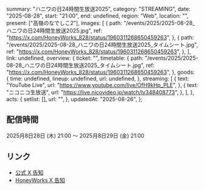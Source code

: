   summary: "ハニワの日24時間生放送2025",
  category: "STREAMING",
  date: "2025-08-28",
  start: "21:00",
  end: undefined,
  region: "Web",
  location: "",
  present: ["高嶺のなでしこ2"],
  images: [
    {
      path: "/events/2025/2025-08-28_ハニワの日24時間生放送2025.jpg",
      ref: "https://x.com/HoneyWorks_828/status/1960311268650459263",
    },
    {
      path: "/events/2025/2025-08-28_ハニワの日24時間生放送2025_タイムシート.jpg",
      ref: "https://x.com/HoneyWorks_828/status/1960311268650459263",
    },
  ],
  link: undefined,
  overview: {
    ticket: "",
    timetable: {
      path: "/events/2025/2025-08-28_ハニワの日24時間生放送2025_タイムシート.jpg",
      ref: "https://x.com/HoneyWorks_828/status/1960311268650459263",
    },
    goods: {
      time: undefined,
      lineup: undefined,
      url: undefined,
    },
    streaming: [
      {
        text: "YouTube Live",
        url: "https://www.youtube.com/live/OfH9kHp_PLE",
      },
      {
        text: "ニコニコ生放送",
        url: "https://live.nicovideo.jp/watch/lv348408773",
      },
    ],
  },
  acts: {
    setlist: [],
    url: "",
  },
  updatedAt: "2025-08-26",
};

## 配信時間

2025月8日28日 (木) 21:00 〜 2025月8日29日 (金) 21:00

## リンク

- [公式 X 告知](https://x.com/takanenofficial/status/1960326612148486655)
- [HoneyWorks X 告知](https://x.com/HoneyWorks_828/status/1960311268650459263)
